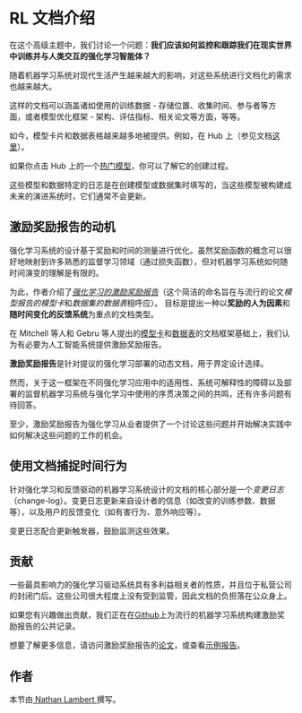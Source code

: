 # RL 文档介绍

在这个高级主题中，我们讨论一个问题：**我们应该如何监控和跟踪我们在现实世界中训练并与人类交互的强化学习智能体？**

随着机器学习系统对现代生活产生越来越大的影响，对这些系统进行文档化的需求也越来越大。

这样的文档可以涵盖诸如使用的训练数据 - 存储位置、收集时间、参与者等方面，或者模型优化框架 - 架构、评估指标、相关论文等方面，等等。

如今，模型卡片和数据表格越来越多地被提供。例如，在 Hub 上（参见文档[这里](https://huggingface.co/docs/hub/model-cards)）。

如果你点击 Hub 上的一个[热门模型](https://huggingface.co/models)，你可以了解它的创建过程。

这些模型和数据特定的日志是在创建模型或数据集时填写的，当这些模型被构建成未来的演进系统时，它们通常不会更新。

## 激励奖励报告的动机

强化学习系统的设计基于奖励和时间的测量进行优化。虽然奖励函数的概念可以很好地映射到许多熟悉的监督学习领域（通过损失函数），但对机器学习系统如何随时间演变的理解是有限的。

为此，作者介绍了[*强化学习的激励奖励报告*](https://www.notion.so/Brief-introduction-to-RL-documentation-b8cbda5a6f5242338e0756e6bef72af4)（这个简洁的命名旨在与流行的论文*模型报告的模型卡*和*数据集的数据表*相呼应）。
目标是提出一种以**奖励的人为因素**和**随时间变化的反馈系统**为重点的文档类型。

在 Mitchell 等人和 Gebru 等人提出的[模型卡](https://arxiv.org/abs/1810.03993)和[数据表](https://arxiv.org/abs/1803.09010)的文档框架基础上，我们认为有必要为人工智能系统提供激励奖励报告。

**激励奖励报告**是针对提议的强化学习部署的动态文档，用于界定设计选择。

然而，关于这一框架在不同强化学习应用中的适用性、系统可解释性的障碍以及部署的监督机器学习系统与强化学习中使用的序贯决策之间的共鸣，还有许多问题有待回答。

至少，激励奖励报告为强化学习从业者提供了一个讨论这些问题并开始解决实践中如何解决这些问题的工作的机会。

## 使用文档捕捉时间行为

针对强化学习和反馈驱动的机器学习系统设计的文档的核心部分是一个*变更日志*（change-log）。变更日志更新来自设计者的信息（如改变的训练参数、数据等），以及用户的反馈变化（如有害行为、意外响应等）。

变更日志配合更新触发器，鼓励监测这些效果。

## 贡献

一些最具影响力的强化学习驱动系统具有多利益相关者的性质，并且位于私营公司的封闭门后。这些公司很大程度上没有受到监管，因此文档的负担落在公众身上。

如果您有兴趣做出贡献，我们正在在[Github](https://github.com/RewardReports/reward-reports)上为流行的机器学习系统构建激励奖励报告的公共记录。

想要了解更多信息，请访问激励奖励报告的[论文](https://arxiv.org/abs/2204.10817)，或查看[示例报告](https://github.com/RewardReports/reward-reports/tree/main/examples)。

## 作者

本节由<a href="https://twitter.com/natolambert"> Nathan Lambert </a>撰写。
